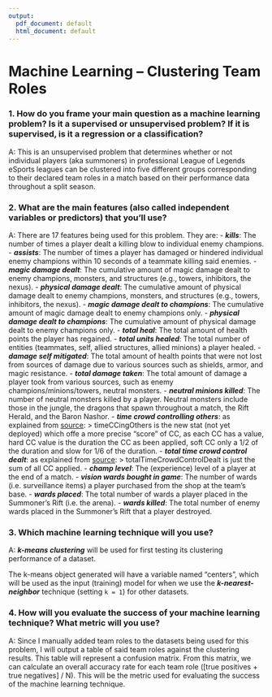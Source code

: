 ```yaml
---
output:
  pdf_document: default
  html_document: default
---
```

# Machine Learning -- Clustering Team Roles

### 1. How do you frame your main question as a machine learning problem? Is it a supervised or unsupervised problem? If it is supervised, is it a regression or a classification?
A: This is an unsupervised problem that determines whether or not individual players (aka summoners) in professional League of Legends eSports leagues can be clustered into five different groups corresponding to their declared team roles in a match based on their performance data throughout a split season.

### 2. What are the main features (also called independent variables or predictors) that you'll use?
A: There are 17 features being used for this problem.  They are:
- ***kills***: The number of times a player dealt a killing blow to individual enemy champions.
- ***assists***: The number of times a player has damaged or hindered individual enemy champions within 10 seconds of a teammate killing said enemies.
- ***magic damage dealt***: The cumulative amount of magic damage dealt to enemy champions, monsters, and structures (e.g., towers, inhibitors, the nexus).
- ***physical damage dealt***: The cumulative amount of physical damage dealt to enemy champions, monsters, and structures (e.g., towers, inhibitors, the nexus).
- ***magic damage dealt to champions***: The cumulative amount of magic damage dealt to enemy champions only.
- ***physical damage dealt to champions***: The cumulative amount of physical damage dealt to enemy champions only.
- ***total heal***: The total amount of health points the player has regained.
- ***total units healed***: The total number of entities (teammates, self, allied structures, allied minions) a player healed.
- ***damage self mitigated***: The total amount of health points that were not lost from sources of damage due to various sources such as shields, armor, and magic resistance.
- ***total damage taken***: The total amount of damage a player took from various sources, such as enemy champions/minions/towers, neutral monsters.
- ***neutral minions killed***: The number of neutral monsters killed by a player.  Neutral monsters include those in the jungle, the dragons that spawn throughout a match, the Rift Herald, and the Baron Nashor.
- ***time crowd controlling others***: as explained from [source](https://discussion.developer.riotgames.com/questions/1127/differences-in-match-v3-stats.html):
> timeCCingOthers is the new stat (not yet deployed) which offe a more precise "score" of CC, as each CC has a value, hard CC value is the duration the CC as been applied, soft CC only a 1/2 of the duration and slow for 1/6 of the duration.
- ***total time crowd control dealt***: as explained from [source](https://discussion.developer.riotgames.com/questions/1127/differences-in-match-v3-stats.html):
> totalTimeCrowdControlDealt is just the sum of all CC applied.
- ***champ level***: The (experience) level of a player at the end of a match. 
- ***vision wards bought in game***: The number of wards (i.e. surveillance items) a player purchased from the shop at the team's base. 
- ***wards placed***: The total number of wards a player placed in the Summoner's Rift (i.e. the arena).
- ***wards killed***: The total number of enemy wards placed in the Summoner's Rift that a player destroyed. 

### 3. Which machine learning technique will you use?
A: ***k-means clustering*** will be used for first testing its clustering performance of a dataset.

The k-means object generated will have a variable named "centers", which will be used as the input (training) model for when we use the ***k-nearest-neighbor*** technique (setting ```k = 1```) for other datasets.

### 4. How will you evaluate the success of your machine learning technique? What metric will you use?
A: Since I manually added team roles to the datasets being used for this problem, I will output a table of said team roles against the clustering results.  This table will represent a confusion matrix.  From this matrix, we can calculate an overall accuracy rate for each team role ([true positives + true negatives] / N).  This will be the metric used for evaluating the success of the machine learning technique.